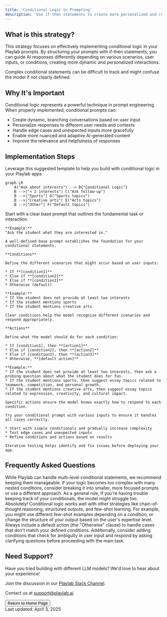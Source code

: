 ```yaml
---
title: 'Conditional Logic in Prompting'
description: 'Use if-then statements to create more personalized and responsive applications'
---
```


## <Icon icon="circle-question" size="24" className="inline-block align-text-bottom" /> What is this strategy?

This strategy focuses on effectively implementing conditional logic in your Playlab prompts. By structuring your prompts with if-then statements, you can guide AI responses differently depending on various scenarios, user inputs, or conditions, creating more dynamic and personalized interactions.

<Warning>Complex conditional statements can be difficult to track and might confuse the model if not clearly defined.</Warning>

## <Icon icon="lightbulb" size="24" className="inline-block align-text-bottom" /> Why It's Important

Conditional logic represents a powerful technique in prompt engineering. When properly implemented, conditional prompts can:

* Create dynamic, branching conversations based on user input
* Personalize responses to different user needs and contexts
* Handle edge cases and unexpected inputs more gracefully
* Enable more nuanced and adaptive AI-generated content
* Improve the relevance and helpfulness of responses

## <Icon icon="list-ol" size="24" className="inline-block align-text-bottom" /> Implementation Steps
Leverage this suggested template to help you build with conditional logic in your Playlab apps

```mermaid
graph LR
    A("Ask about interests") --> B{"Conditional Logic"}
    B -->|"< 2 interests"| C("Ask follow-up")
    B -->|"Sports"| D("Sports topics")
    B -->|"Creative arts"| E("Arts topics")
    B -->|"Other"| F("Default topics")
```

<Steps>
  <Step title="Define Your Base Prompt">
    Start with a clear base prompt that outlines the fundamental task or interaction.
    
    **Example:**
    "Ask the student what they are interested in."
    
    A well-defined base prompt establishes the foundation for your conditional statements.
  </Step>
  
  <Step title="Identify Key Conditions">

    **Conditions**
    
    Define the different scenarios that might occur based on user inputs:
    
    * If **[condition1]**
    * Else if **[condition2]**
    * Else if **[condition3]**
    * Otherwise (default)
    
    **Example:**
    * If the student does not provide at least two interests
    * If the student mentions sports
    * If the student mentions creative arts
    
    Clear conditions help the model recognize different scenarios and respond appropriately.
  </Step>
  
  <Step title="Specify Actions for Each Condition">
    
    **Actions**
    
    Define what the model should do for each condition:
    
    * If [condition1], then **[action1]**
    * Else if [condition2], then **[action2]**
    * Else if [condition3], then **[action3]**
    * Otherwise, **[default action]**
    
    **Example:**
    * If the student does not provide at least two interests, then ask a probing question about what the student does for fun.
    * If the student mentions sports, then suggest essay topics related to teamwork, competition, and personal growth.
    * If the student mentions creative arts, then suggest essay topics related to expression, creativity, and cultural impact.
    
    Specific actions ensure the model knows exactly how to respond to each condition.
  </Step>
  
  <Step title="Test and Refine">
    
    Try your conditional prompt with various inputs to ensure it handles all cases correctly.
    
    * Start with simple conditionals and gradually increase complexity
    * Test edge cases and unexpected inputs
    * Refine conditions and actions based on results
    
    Iterative testing helps identify and fix issues before deploying your app.
  </Step>
</Steps>

## <Icon icon="circle-question" size="24" className="inline-block align-text-bottom" /> Frequently Asked Questions

<Accordion title="How complex can conditional statements be in Playlab?">
  While Playlab can handle multi-level conditional statements, we recommend keeping them manageable. If your logic becomes too complex with many nested conditions, consider breaking it into smaller, more focused prompts or use a different approach. As a general rule, if you're having trouble keeping track of your conditionals, the model might struggle too.
</Accordion>

<Accordion title="Can I combine conditional logic with other prompting strategies?">
  Absolutely! Conditional logic works well with other strategies like chain-of-thought reasoning, structured outputs, and few-shot learning. For example, you might use different few-shot examples depending on a condition, or change the structure of your output based on the user's expertise level.
</Accordion>

<Accordion title="How do I handle unexpected or ambiguous user inputs?">
  Always include a default action (the "Otherwise" clause) to handle cases that don't match your defined conditions. Additionally, consider adding conditions that check for ambiguity in user input and respond by asking clarifying questions before proceeding with the main task.
</Accordion>

## <Icon icon="bullhorn" size="24" className="inline-block align-text-bottom" /> Need Support?

<Info>
  Have you tried building with different LLM models? We'd love to hear about your experience!

  Join the discussion in our [Playlab Slack Channel](https://join.slack.com/t/playlabcommunity/shared_invite/zt-31mhwj7nl-49e1Mw5fYpyHJGOFyDIFtA).

  Contact us at [support@playlab.ai](mailto:support@playlab.ai)
</Info>

<div className="mt-8">
  <Button href="../index.md">Return to Home Page</Button>
</div>
Last updated: April 3, 2025